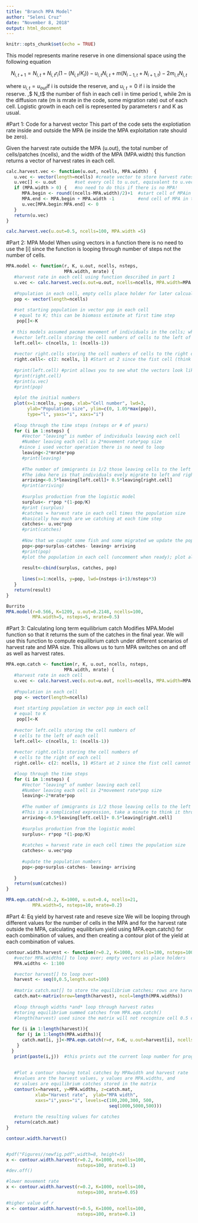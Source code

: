 ```yaml
---
title: "Branch MPA Model"
author: "Seleni Cruz"
date: "November 8, 2018"
output: html_document
---
```


```r
knitr::opts_chunk$set(echo = TRUE)
```

This model represents marine reserve in one dimensional space using the following equation 


$$
N_{i,t+1}= N_{i,t} + N_{i,t} r_i (1- (N_{i,t}/K_i)) - u_{i,t} N_{i,t} + m(N_{i-1, t} + N_{i+1, t})- 2m_{i,t} N_{i,t}
$$

where $u_{i,t}= u_{out}$if i is outside the reserve, and $u_{i,t}= 0$ if i is inside the reserve. ,$ N_t$ the number of fish in each cell i in time period t, while 2m is the diffusion rate (m is mrate in the code, some migration rate) out of each cell. Logistic growth in each cell is represented by parameters r and K as usual.


#Part 1: Code for a harvest vector 
This part of the code sets the explotiation rate inside and outside the MPA (ie inside the MPA exploitation rate should be zero).

Given the harvest rate outside the MPA (u.out), 
the total number of cells/patches (ncells), 
and the width of the MPA (MPA.width)
this function returns a vector of harvest rates in each cell. 

```r
calc.harvest.vec <- function(u.out, ncells, MPA.width)  {
   u.vec <- vector(length=ncells) #create vector to store harvest rates in each cell hence the the length is ncells 
   u.vec[] <- u.out       #set every cell to u.out, equivalent to u.vec[1:ncells] <- u.out   
   if (MPA.width > 0) {   #no need to do this if there is no MPA! 
      MPA.begin <- round((ncells-MPA.width)/2)+1  #start cell of MPAin the middle of ncells 
      MPA.end <- MPA.begin + MPA.width -1         #end cell of MPA in the middle of ncells 
      u.vec[MPA.begin:MPA.end] <- 0        
   }
   return(u.vec)
}

calc.harvest.vec(u.out=0.5, ncells=100, MPA.width =5) 


```

#Part 2: MPA Model 
When using vectors in a function there is no need to use the [i] since the function is looping through number of steps not the number of cells.


```r
MPA.model <- function(r, K, u.out, ncells, nsteps, 
                      MPA.width, mrate) {
   #harvest rate in each cell using function described in part 1
   u.vec <- calc.harvest.vec(u.out=u.out, ncells=ncells, MPA.width=MPA.width)
   
   #Population in each cell, empty cells place holder for later calcualtions 
   pop <- vector(length=ncells) 
   
   #set starting population in vector pop in each cell 
   # equal to K; this can be biomass estimate at first time step
    pop[]<-K
   
  # this models assumed pacman movement of individuals in the cells; where individuals moving off the right appear on the left and vice versa; there are other movement simulations that can be considered 
   #vector left.cells storing the cell numbers of cells to the left of each cell
   left.cell<- c(ncells, 1: (ncells-1))
    
   #vector right.cells storing the cell numbers of cells to the right of each cell
   right.cell<- c(2: ncells, 1) #Start at 2 since the fist cell (think corner) cannot move to the right, only to the left. the :1 wraps the area around 
   
   #print(left.cell) #print allows you to see what the vectors look like to make sure they are right; not necessary when running simulations but are a good check 
   #print(right.cell)
   #print(u.vec)
   #print(pop)
   
   #plot the initial numbers
   plot(x=1:ncells, y=pop, xlab="Cell number", lwd=3,
        ylab="Population size", ylim=c(0, 1.05*max(pop)), 
        type="l", yaxs="i", xaxs="i")
   
   #loop through the time steps (nsteps or # of years)
   for (i in 1:nsteps) {
      #Vector "leaving" is number of individuals leaving each cell 
      #Number leaving each cell is 2*movement rate*pop size
     #since i used vector operation there is no need to loop 
      leaving<-2*mrate*pop
      #print(leaving)
      
      #The number of immigrants is 1/2 those leaving cells to the left and 1/2 those leaving cells to the right. 
      #The idea here is that individuals evely migrate to left and right cells
      arriving<-0.5*leaving[left.cell]+ 0.5*leaving[right.cell]
      #print(arriving)
      
      #surplus production from the logistic model
      surplus<- r*pop *(1-pop/K)
      #print (surplus)
      #catches = harvest rate in each cell times the population size 
      #basically how much are we catching at each time step
      catches<- u.vec*pop
      #print(catches)
      
      #Now that we caught some fish and some migrated we update the population numbers
      pop<-pop+surplus-catches- leaving+ arriving
      #print(pop)
      #plot the population in each cell (uncomment when ready); plot allows us to see what population numbers look like in each cell as the model steps through each time step. We should see higher population inside MPA since harvest rate is 0.
      
      result<-cbind(surplus, catches, pop)
      
      lines(x=1:ncells, y=pop, lwd=(nsteps-i+1)/nsteps*3)
   }
   return(result)
}

Burrito
MPA.model(r=0.566, K=1209, u.out=0.2148, ncells=100,
          MPA.width=5, nsteps=5, mrate=0.5)
```



#Part 3: Calculating long term equilibrium catch 
Modifies MPA.Model function so that it returns the sum of the catches in the final year. We will use this function to compute equilibrium catch under different scenarios of harvest rate and MPA size. This allows us to turn MPA switches on and off as well as harvest rates.

```r
MPA.eqm.catch <- function(r, K, u.out, ncells, nsteps, 
                      MPA.width, mrate) {
   #harvest rate in each cell
   u.vec <- calc.harvest.vec(u.out=u.out, ncells=ncells, MPA.width=MPA.width)
   
   #Population in each cell
   pop <- vector(length=ncells) 
   
   #set starting population in vector pop in each cell 
   # equal to K
    pop[]<-K
   
   #vector left.cells storing the cell numbers of  
   # cells to the left of each cell
   left.cell<- c(ncells, 1: (ncells-1))
    
   #vector right.cells storing the cell numbers of 
   # cells to the right of each cell
   right.cell<- c(2: ncells, 1) #Start at 2 since the fist cell cannot move to the right, only to the left. the :1 wraps the area around 

   #loop through the time steps
   for (i in 1:nsteps) {
      #Vector "leaving" of number leaving each cell 
      #Number leaving each cell is 2*movement rate*pop size
      leaving<-2*mrate*pop
      
      #The number of immigrants is 1/2 those leaving cells to the left and 1/2 those leaving cells to the right. 
      #This is a complicated expression, take a minute to think it through!
      arriving<-0.5*leaving[left.cell]+ 0.5*leaving[right.cell]
      
      #surplus production from the logistic model
      surplus<- r*pop *(1-pop/K)
      
      #catches = harvest rate in each cell times the population size 
      catches<- u.vec*pop
      
      #update the population numbers
      pop<-pop+surplus-catches- leaving+ arriving
      
   }
   return(sum(catches)) 
}

MPA.eqm.catch(r=0.2, K=1000, u.out=0.4, ncells=21,
          MPA.width=5, nsteps=10, mrate=0.2)
```

#Part 4: Eq yield by harvest rate and reseve size 
We will be looping through different values for the number of cells in the MPA and for the harvest rate outside the MPA, calculating equilibrium yield using MPA.eqm.catch() for each combination of values, and then creating a contour plot of the yield at each combination of values.

```r
contour.width.harvest <- function(r=0.2, K=1000, ncells=100, nsteps=1000, mrate=0.2) {
   #vector MPA.widths[] to loop over; empty vectors as place holders
   MPA.widths <- 1:100  

   #vector harvest[] to loop over
   harvest <- seq(0,0.5,length.out=100)   
   
   #matrix catch.mat[] to store the equilibrium catches; rows are harvest, columns are MPA widths
   catch.mat<-matrix(nrow=length(harvest), ncol=length(MPA.widths))
    
   #loop through widths *and* loop through harvest rates
   #storing equilibrium summed catches from MPA.eqm.catch() 
   #length(harvest) used since the matrix will not recognize cell 0.5 column 10. Technicaly does not exist.
   
  for (i in 1:length(harvest)){
    for (j in 1:length(MPA.widths)){
      catch.mat[i, j]<-MPA.eqm.catch(r=r, K=K, u.out=harvest[i], ncells=ncells,MPA.width=MPA.widths[j], nsteps=nsteps, mrate=mrate)
    }
  }
   print(paste(i,j))  #this prints out the current loop number for progress
   
   
   #Plot a contour showing total catches by MPAwidth and harvest rate
   #xvalues are the harvest values, y values are MPA.widths, and 
   #z values are equilibrium catches stored in the matrix
   contour(x=harvest, y=MPA.widths, z=catch.mat,
           xlab="Harvest rate",  ylab="MPA width", 
           xaxs="i",yaxs="i", levels=c(100,200,300, 500,
                                       seq(1000,5000,500)))
   
   #return the resulting values for catches
   return(catch.mat)
}

contour.width.harvest()


#pdf("Figures//newfig.pdf",width=8, height=5)
x <- contour.width.harvest(r=0.2, K=1000, ncells=100, 
                           nsteps=100, mrate=0.1) 
#dev.off()

#lower movement rate
x <- contour.width.harvest(r=0.2, K=1000, ncells=100, 
                           nsteps=100, mrate=0.05) 

#higher value of r
x <- contour.width.harvest(r=0.5, K=1000, ncells=100, 
                           nsteps=100, mrate=0.1) 
```






